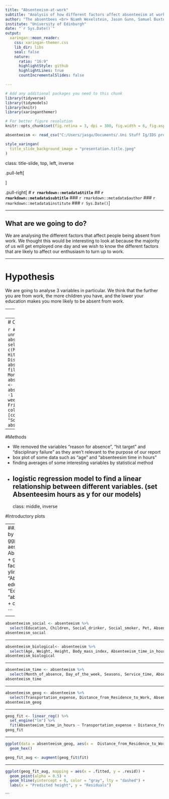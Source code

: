 ```yaml
---
title: "Absenteeism-at-work"
subtitle: "Analysis of how different factors affect absenteeism at work"
author: "The absentbees <br> Niamh Wexelstein, Jason Gunn, Samuel Buxton, Xuyan Wang"
institute: "University of Edinburgh"
date: "`r Sys.Date()`" 
output:
  xaringan::moon_reader:
    css: xaringan-themer.css
    lib_dir: libs
    seal: false 
    nature:
      ratio: "16:9"
      highlightStyle: github
      highlightLines: true
      countIncrementalSlides: false

---
```

```r
# Add any additional packages you need to this chunk
library(tidyverse)
library(tidymodels)
library(knitr)
library(xaringanthemer)
```

```r
# For better figure resolution
knitr::opts_chunk$set(fig.retina = 3, dpi = 300, fig.width = 6, fig.asp = 0.618, out.width = "80%")
```

```r
absenteeism <- read_csv("C:/Users/jasgu/Documents/.Uni Stuff Ig/IDS project/Project-weNotHere/Data/Absenteesim At Work.csv")
```

```r
style_xaringan(
  title_slide_background_image = "presentation.title.jpeg"
)
```

class: title-slide, top, left, inverse

.pull-left[

]

.pull-right[
# **`r rmarkdown::metadata$title`**
## **`r rmarkdown::metadata$subtitle`**
### `r rmarkdown::metadata$author`
### `r rmarkdown::metadata$institute`
### `r Sys.Date()`
]

---

## What are we going to do?

We are analysing the different factors that affect people being absent from work. We thought this would be interesting to look at because the majority of us will get employed one day and we wish to know the 
different factors that are likely to affect our enthusiasm to turn up to work.


---

# Hypothesis

We are going to analyse 3 variables in particular. We think that the further you are from work, the more children you have, and the lower your education makes you more likely to be absent from work.


---
#Our dataset

```r
head(absenteeism, 10)
```

---
# Cleaning the dataset

```r

# Getting rid of unneeded/unwanted variables 
absenteeism <- select(absenteeism, -c(Reason_for_absence, Hit_target, Disciplinary_failure) ) 
absenteeism <- filter(absenteeism, Month_of_absence != 0)
absenteeism$Day_of_the_week <- absenteeism$Day_of_the_week -1  # Changing days of the week to 1 = Monday, 5 = Friday
colnames(absenteeism)[colnames(absenteeism) == "Son"] <- "Children"
absenteeism
```

---

#Methods

* We removed the variables "reason for absence", "hit target" and "disciplinary failure" as they aren't relevant to the purpose of our report
* box plot of some data such as "age" and "absenteesim time in hours"
* finding averages of some interesting variables by statistical method
* logistic regression model to find a linear relationship between different variables. (set Absenteesim hours as y for our models)
---
class: middle, inverse

#Introductory plots

---
##Average absenteeism split by different variables
```r
ggplot(data = absenteeism, aes(x = Education, y = Absenteeism_time_in_hours)) +
  geom_boxplot() + 
  facet_wrap(~ Education) +
  ylim(0, 75) +
  labs(title = "Absenteeism time based on education level", 
       x = "Education level",
       y = "absenteeism time (hours)") +
  coord_flip() 


```

---

```r
absenteeism_social <- absenteeism %>%
  select(Education, Children, Social_drinker, Social_smoker, Pet, Absenteeism_time_in_hours)
absenteeism_social
```

---

```r
absenteeism_biological<- absenteeism %>%
  select(Age, Weight, Height, Body_mass_index, Absenteeism_time_in_hours)
absenteeism_biological
```

---

```r
absenteeism_time <- absenteeism %>%
  select(Month_of_absence, Day_of_the_week, Seasons, Service_time, Absenteeism_time_in_hours)
absenteeism_time
```

---

```r
absenteeism_geog <- absenteeism %>%
  select(Transportation_expense, Distance_from_Residence_to_Work, Absenteeism_time_in_hours)
absenteeism_geog
```

---

```r
geog_fit <- linear_reg() %>%
  set_engine("lm") %>%
  fit(Absenteeism_time_in_hours ~ Transportation_expense + Distance_from_Residence_to_Work, data = absenteeism_geog) 
geog_fit
```

---

```r
ggplot(data = absenteeism_geog, aes(x =  Distance_from_Residence_to_Work, y = Absenteeism_time_in_hours)) + 
  geom_hex() 

geog_fit_aug <- augment(geog_fit$fit)
```

---

```r
ggplot(geog_fit_aug, mapping = aes(x = .fitted, y = .resid)) +
  geom_point(alpha = 0.5) +
  geom_hline(yintercept = 0, color = "gray", lty = "dashed") +
  labs(x = "Predicted height", y = "Residuals")
```

```


